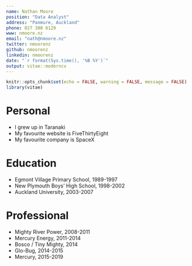 ```yaml
---
name: Nathan Moore
position: "Data Analyst"
address: "Panmure, Auckland"
phone: 027 308 6129
www: nmoore.nz
email: "nath@nmoore.nz"
twitter: nmoorenz
github: nmoorenz
linkedin: nmoorenz
date: "`r format(Sys.time(), '%B %Y')`"
output: vitae::moderncv
---
```


```r
knitr::opts_chunk$set(echo = FALSE, warning = FALSE, message = FALSE)
library(vitae)
```


# Personal 

 * I grew up in Taranaki
 * My favourite website is FiveThirtyEight
 * My favourite company is SpaceX
 
# Education
 
 * Egmont Village Primary School, 1989-1997
 * New Plymouth Boys' High School, 1998-2002
 * Auckland University, 2003-2007
 
# Professional 

 * Mighty River Power, 2008-2011
 * Mercury Energy, 2011-2014
 * Bosco / Tiny Mighty, 2014
 * Glo-Bug, 2014-2015
 * Mercury, 2015-2019
